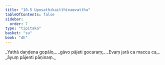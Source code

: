 ```yaml
---
title: "10.5 Uposathikaitthīnaṃvatthu"
tableOfContents: false
sidebar:
  order: 7
type: "tipitaka"
basket: "su"
book: "dh"
---
```



<DynamicBreadcrumb />

<Division number="135" book="dh" bookNo="18" page="33">

<Paragraph number="145" type="verses" book="dh">
_Yathā daṇḍena gopālo,_  
_gāvo pājeti gocaraṃ;_  
_Evaṃ jarā ca maccu ca,_  
_āyuṃ pājenti pāṇinaṃ._
</Paragraph>
</Division>